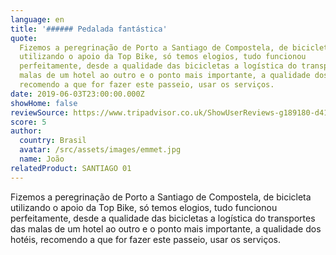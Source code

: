 ```yaml
---
language: en
title: '###### Pedalada fantástica'
quote:
  Fizemos a peregrinação de Porto a Santiago de Compostela, de bicicleta
  utilizando o apoio da Top Bike, só temos elogios, tudo funcionou
  perfeitamente, desde a qualidade das bicicletas a logística do transportes das
  malas de um hotel ao outro e o ponto mais importante, a qualidade dos hotéis,
  recomendo a que for fazer este passeio, usar os serviços.
date: 2019-06-03T23:00:00.000Z
showHome: false
reviewSource: https://www.tripadvisor.co.uk/ShowUserReviews-g189180-d4105907-r678846434-Top_Bike_tours_Portugal-Porto_Porto_District_Northern_Portugal.html
score: 5
author:
  country: Brasil
  avatar: /src/assets/images/emmet.jpg
  name: João
relatedProduct: SANTIAGO 01
---
```


Fizemos a peregrinação de Porto a Santiago de Compostela, de bicicleta
utilizando o apoio da Top Bike, só temos elogios, tudo funcionou perfeitamente,
desde a qualidade das bicicletas a logística do transportes das malas de um
hotel ao outro e o ponto mais importante, a qualidade dos hotéis, recomendo a
que for fazer este passeio, usar os serviços.
